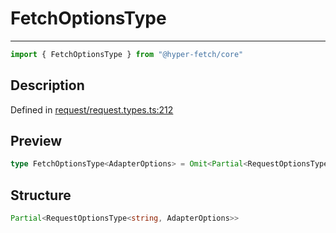 

# FetchOptionsType

<div class="api-docs__separator" data-reactroot="">

---

</div><div class="api-docs__import" data-reactroot="">

```ts
import { FetchOptionsType } from "@hyper-fetch/core"
```

</div><div class="api-docs__section">

## Description

</div><div class="api-docs__description"><span class="api-docs__do-not-parse">



</span></div><p class="api-docs__definition">

Defined in [request/request.types.ts:212](https://github.com/BetterTyped/hyper-fetch/blob/c44d728f/packages/core/src/request/request.types.ts#L212)

</p><div class="api-docs__section">

## Preview

</div><div class="api-docs__preview type single">

```ts
type FetchOptionsType<AdapterOptions> = Omit<Partial<RequestOptionsType<string, AdapterOptions>>, endpoint | method>;
```

</div><div class="api-docs__section">

## Structure

</div><div class="api-docs__returns">

```ts
Partial<RequestOptionsType<string, AdapterOptions>>
```

</div>